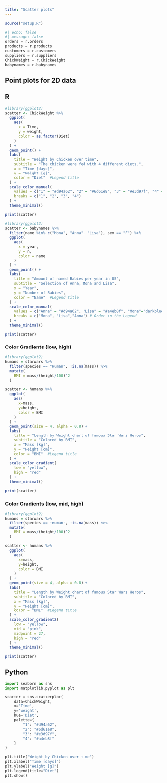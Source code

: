 ```yaml
---
title: "Scatter plots"
---
```

```r
source("setup.R")
```

```python
#| echo: false
#| message: false
orders = r.orders
products = r.products
customers = r.customers
suppliers = r.suppliers
ChickWeight = r.ChickWeight
babynames = r.babynames
```

## Point plots for 2D data

::: {.panel-tabset}

## R

```r

#library(ggplot2)
scatter <- ChickWeight %>% 
  ggplot(
    aes(
      x = Time,
      y = weight,
      color = as.factor(Diet)
    )
  ) +
  geom_point() +
  labs(
    title = "Weight by Chicken over time",
    subtitle = "The chicken were fed with 4 different diets.",
    x = "Time [days]",
    y = "Weight [g]",
    color = "Diet"  #Legend title
  ) +
  scale_color_manual(
    values = c("1" = "#d94a62", "2" = "#6d61e8", "3" = "#e3d97f", "4" = "#a4eb8f"),
    breaks = c("1", "2", "3", "4")
  ) +
  theme_minimal()

print(scatter)

```

```r

#library(ggplot2)
scatter <- babynames %>% 
  filter(name %in% c("Mona", "Anna", "Lisa"), sex == "F") %>% 
  ggplot(
    aes(
      x = year,
      y = n,
      color = name
    )
  ) +
  geom_point() +
  labs(
    title = "Amount of named Babies per year in US",
    subtitle = "Selection of Anna, Mona and Lisa",
    x = "Year",
    y = "Number of Babies",
    color = "Name"  #Legend title
  ) +
  scale_color_manual(
    values = c("Anna" = "#d94a62", "Lisa" = "#a4eb8f", "Mona"="darkblue"),
    breaks = c("Mona", "Lisa","Anna") # Order in the Legend
  ) +
  theme_minimal()

print(scatter)

```

### Color Gradients (low, high)
```r

#library(ggplot2)
humans = starwars %>% 
  filter(species == "Human", !is.na(mass)) %>% 
  mutate(
    BMI = mass/(height/100)^2
  )

scatter <- humans %>%
  ggplot(
    aes(
      x=mass,
      y=height,
      color = BMI
    )
  ) +
  geom_point(size = 4, alpha = 0.8) +
  labs(
    title = "Length by Weight chart of famous Star Wars Heros",
    subtitle = "Colored by BMI",
    x = "Mass [kg]",
    y = "Height [cm]",
    color = "BMI"  #Legend title
  ) +
  scale_color_gradient(
    low = "yellow",
    high = "red"
  ) +
  theme_minimal()

print(scatter)

```
### Color Gradients (low, mid, high)
```r

#library(ggplot2)
humans = starwars %>% 
  filter(species == "Human", !is.na(mass)) %>% 
  mutate(
    BMI = mass/(height/100)^2
  )

scatter <- humans %>%
  ggplot(
    aes(
      x=mass,
      y=height,
      color = BMI
    )
  ) +
  geom_point(size = 4, alpha = 0.8) +
  labs(
    title = "Length by Weight chart of famous Star Wars Heros",
    subtitle = "Colored by BMI",
    x = "Mass [kg]",
    y = "Height [cm]",
    color = "BMI"  #Legend title
  ) +
  scale_color_gradient2(
    low = "yellow",
    mid = "pink",
    midpoint = 27,
    high = "red"
  ) +
  theme_minimal()

print(scatter)

```

## Python

```python
import seaborn as sns
import matplotlib.pyplot as plt

scatter = sns.scatterplot(
    data=ChickWeight,
    x='Time',
    y='weight',
    hue='Diet',
    palette={
        "1": "#d94a62",
        "2": "#6d61e8", 
        "3": "#e3d97f",
        "4": "#a4eb8f"
    }
)

plt.title("Weight by Chicken over time")
plt.xlabel("Time [days]")
plt.ylabel("Weight [g]")
plt.legend(title="Diet")
plt.show()

```
:::
